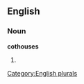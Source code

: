 
==English==

===Noun===
'''cothouses'''

# {{plural of|[[cothouse]]}}

[[Category:English plurals]]